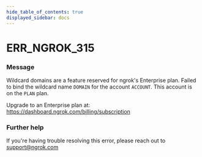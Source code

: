 ```yaml
---
hide_table_of_contents: true
displayed_sidebar: docs
---
```



# ERR_NGROK_315

### Message

Wildcard domains are a feature reserved for ngrok's Enterprise plan.
Failed to bind the wildcard name `DOMAIN` for the account `ACCOUNT`.
This account is on the `PLAN` plan.

Upgrade to an Enterprise plan at: https://dashboard.ngrok.com/billing/subscription

<ErrorDetails error="err_ngrok_315" />

### Further help

If you're having trouble resolving this error, please reach out to [support@ngrok.com](mailto:support@ngrok.com?subject=Help%20with%20ERR_NGROK_315)
